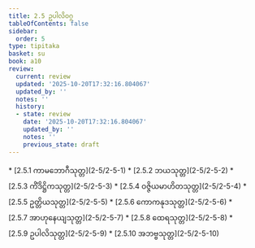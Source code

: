 ```yaml
---
title: 2.5 ဥပါလိဝဂ္ဂ
tableOfContents: false
sidebar:
  order: 5
type: tipitaka
basket: su
book: a10
review:
  current: review
  updated: '2025-10-20T17:32:16.804067'
  updated_by: ''
  notes: ''
  history:
  - state: review
    date: '2025-10-20T17:32:16.804067'
    updated_by: ''
    notes: ''
    previous_state: draft
---
```



<DynamicBreadcrumb />


<ReviewStatus review={frontmatter.review} showDetails={true} />

<HypothesisAnnotation frontmatter={frontmatter} />



<TableOfContents book="a10" section="2.5">
* [2.5.1 ကာမဘောဂီသုတ္တ](2-5/2-5-1)
* [2.5.2 ဘယသုတ္တ](2-5/2-5-2)
* [2.5.3 ကိံဒိဋ္ဌိကသုတ္တ](2-5/2-5-3)
* [2.5.4 ဝဇ္ဇိယမာဟိတသုတ္တ](2-5/2-5-4)
* [2.5.5 ဥတ္တိယသုတ္တ](2-5/2-5-5)
* [2.5.6 ကောကနုဒသုတ္တ](2-5/2-5-6)
* [2.5.7 အာဟုနေယျသုတ္တ](2-5/2-5-7)
* [2.5.8 ထေရသုတ္တ](2-5/2-5-8)
* [2.5.9 ဥပါလိသုတ္တ](2-5/2-5-9)
* [2.5.10 အဘဗ္ဗသုတ္တ](2-5/2-5-10)
</TableOfContents>